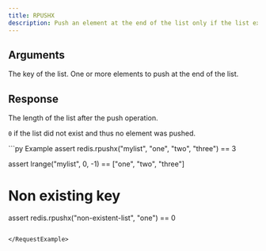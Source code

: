```yaml
---
title: RPUSHX
description: Push an element at the end of the list only if the list exists.
---
```


## Arguments

<ParamField body="key" type="str" required>
  The key of the list.
</ParamField>

<ParamField body="elements" type="*List[str]" required>
  One or more elements to push at the end of the list.
</ParamField>


## Response

<ResponseField type="int" required>
  The length of the list after the push operation.

  `0` if the list did not exist and thus no element was pushed.
</ResponseField>

<RequestExample>
```py Example 
assert redis.rpushx("mylist", "one", "two", "three") == 3

assert lrange("mylist", 0, -1) == ["one", "two", "three"]

# Non existing key
assert redis.rpushx("non-existent-list", "one") == 0
```

</RequestExample>

